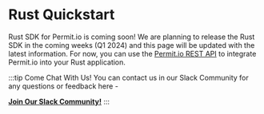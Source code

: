 # Rust Quickstart

Rust SDK for Permit.io is coming soon!
We are planning to release the Rust SDK in the coming weeks (Q1 2024) and this page will be updated with the latest information.
For now, you can use the [Permit.io REST API](https://api.permit.io/v2/redoc) to integrate Permit.io into your Rust application.

:::tip Come Chat With Us!
You can contact us in our Slack Community for any questions or feedback here -

**[Join Our Slack Community!](https://permit-io.slack.com/join/shared_invite/zt-nz6yjgnp-RlP9rtOPwO0n0aH_vLbmBQ#/shared-invite/email)**
:::